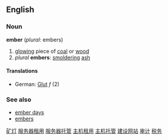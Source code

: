==English==
===Noun===
'''ember''' (''plural'': embers)
# [[glow]]ing piece of [[coal]] or [[wood]]
# ''plural'' '''embers''': [[smolder]]ing [[ash]]
====Translations====
*German: [[Glut]] ''f'' (2)
===See also===
*[[ember days]]
*[[embers]]
[http://www.xianliming.com 矿灯]
[http://pdxx.com 服务器租用]
[http://pdxx.com 服务器托管]
[http://pdxx.com 主机租用]
[http://pdxx.com 主机托管]
[http://www.junyuan.com.cn/con_site 建设网站]
[http://www.dotas.com 审计]
[http://www.dotas.com 税务]
